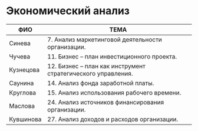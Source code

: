 # Экономический анализ 

| ФИО         |                        ТЕМА                            |
| ----------- | ------------------------------------------------------ |
| Cинева      | 7. Анализ маркетинговой деятельности организации. |
| Чучева      | 11. Бизнес – план инвестиционного проекта. |
| Кузнецова      | 12. Бизнес – план как инструмент стратегического управления. |
| Саунина  | 14. Анализ фонда заработной платы.|
| Круглова    | 15. Анализ использования рабочего времени. |
| Маслова     | 24. Анализ источников финансирования организации. |
| Кувшинова   | 27. Анализ доходов и расходов организации. |



